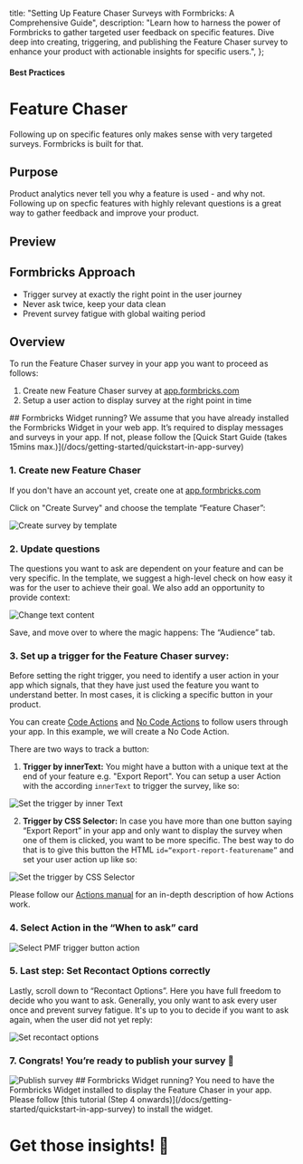 

  title: "Setting Up Feature Chaser Surveys with Formbricks: A Comprehensive Guide",
  description: "Learn how to harness the power of Formbricks to gather targeted user feedback on specific features. Dive deep into creating, triggering, and publishing the Feature Chaser survey to enhance your product with actionable insights for specific users.",
};

#### Best Practices

# Feature Chaser

Following up on specific features only makes sense with very targeted surveys. Formbricks is built for that.

## Purpose

Product analytics never tell you why a feature is used - and why not. Following up on specfic features with highly relevant questions is a great way to gather feedback and improve your product.

## Preview

<DemoPreview template="Feature Chaser" />

## Formbricks Approach

- Trigger survey at exactly the right point in the user journey
- Never ask twice, keep your data clean
- Prevent survey fatigue with global waiting period

## Overview

To run the Feature Chaser survey in your app you want to proceed as follows:

1. Create new Feature Chaser survey at [app.formbricks.com](http://app.formbricks.com/)
2. Setup a user action to display survey at the right point in time

<Note>
  ## Formbricks Widget running? 
  We assume that you have already installed the Formbricks Widget in your web app. It’s required to display messages
  and surveys in your app. If not, please follow the [Quick Start Guide (takes 15mins max.)](/docs/getting-started/quickstart-in-app-survey)
</Note>

### 1. Create new Feature Chaser

If you don't have an account yet, create one at [app.formbricks.com](https://app.formbricks.com/auth/signup)

Click on "Create Survey" and choose the template “Feature Chaser”:

<Image
  src={CreateSurvey}
  alt="Create survey by template"
  quality="100"
  className="rounded-lg max-w-full   "
/>

### 2. Update questions

The questions you want to ask are dependent on your feature and can be very specific. In the template, we suggest a high-level check on how easy it was for the user to achieve their goal. We also add an opportunity to provide context:

<Image
  src={ChangeText}
  alt="Change text content"
  quality="100"
  className="rounded-lg max-w-full   "
/>

Save, and move over to where the magic happens: The “Audience” tab.

### 3. Set up a trigger for the Feature Chaser survey:

Before setting the right trigger, you need to identify a user action in your app which signals, that they have just used the feature you want to understand better. In most cases, it is clicking a specific button in your product.

You can create [Code Actions](/docs/actions/code) and [No Code Actions](/docs/actions/no-code) to follow users through your app. In this example, we will create a No Code Action.

There are two ways to track a button:

1. **Trigger by innerText:** You might have a button with a unique text at the end of your feature e.g. "Export Report". You can setup a user Action with the according `innerText` to trigger the survey, like so:

<Image
  src={ActionText}
  alt="Set the trigger by inner Text"
  quality="100"
  className="rounded-lg max-w-full   "
/>

2. **Trigger by CSS Selector:** In case you have more than one button saying “Export Report” in your app and only want to display the survey when one of them is clicked, you want to be more specific. The best way to do that is to give this button the HTML `id=“export-report-featurename”` and set your user action up like so:

<Image
  src={ActionCSS}
  alt="Set the trigger by CSS Selector"
  quality="100"
  className="rounded-lg max-w-full   "
/>

Please follow our [Actions manual](/docs/actions/why) for an in-depth description of how Actions work.

### 4. Select Action in the “When to ask” card

<Image
  src={SelectAction}
  alt="Select PMF trigger button action"
  quality="100"
  className="rounded-lg max-w-full   "
/>

### 5. Last step: Set Recontact Options correctly

Lastly, scroll down to “Recontact Options”. Here you have full freedom to decide who you want to ask. Generally, you only want to ask every user once and prevent survey fatigue. It's up to you to decide if you want to ask again, when the user did not yet reply:

<Image
  src={RecontactOptions}
  alt="Set recontact options"
  quality="100"
  className="rounded-lg max-w-full   "
/>

### 7. Congrats! You’re ready to publish your survey 💃

<Image src={Publish} alt="Publish survey" quality="100" className="rounded-lg max-w-full   " />

<Note>
  ## Formbricks Widget running? 
  You need to have the Formbricks Widget installed to display the Feature Chaser in your app. Please follow [this
  tutorial (Step 4 onwards)](/docs/getting-started/quickstart-in-app-survey) to install the widget.
</Note>

###

# Get those insights! 🎉
